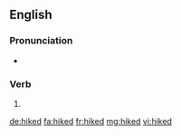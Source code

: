 ==English==

===Pronunciation===
* {{rhymes|aɪkt|lang=en}}

===Verb===
{{head|en}}

# {{en-past of|hike}}

[[de:hiked]]
[[fa:hiked]]
[[fr:hiked]]
[[mg:hiked]]
[[vi:hiked]]